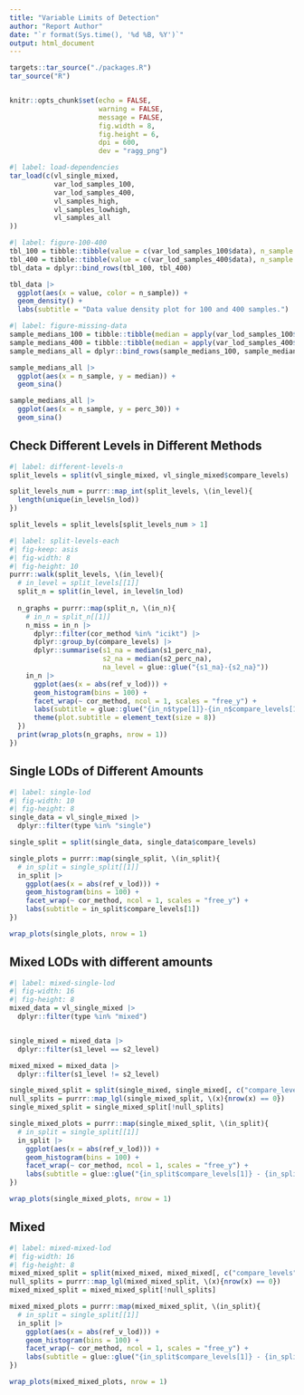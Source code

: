 ```yaml
---
title: "Variable Limits of Detection"
author: "Report Author"
date: "`r format(Sys.time(), '%d %B, %Y')`"
output: html_document
---
```


```r
targets::tar_source("./packages.R")
tar_source("R")


knitr::opts_chunk$set(echo = FALSE, 
                      warning = FALSE, 
                      message = FALSE, 
                      fig.width = 8, 
                      fig.height = 6, 
                      dpi = 600,
                      dev = "ragg_png")
```

```r
#| label: load-dependencies
tar_load(c(vl_single_mixed,
           var_lod_samples_100,
           var_lod_samples_400,
           vl_samples_high,
           vl_samples_lowhigh,
           vl_samples_all
))
```

```r
#| label: figure-100-400
tbl_100 = tibble::tibble(value = c(var_lod_samples_100$data), n_sample = "100")
tbl_400 = tibble::tibble(value = c(var_lod_samples_400$data), n_sample = "400")
tbl_data = dplyr::bind_rows(tbl_100, tbl_400)

tbl_data |>
  ggplot(aes(x = value, color = n_sample)) + 
  geom_density() +
  labs(subtitle = "Data value density plot for 100 and 400 samples.")
```

```r
#| label: figure-missing-data
sample_medians_100 = tibble::tibble(median = apply(var_lod_samples_100$data, 2, median), sample = colnames(var_lod_samples_100$data), perc_30 = apply(var_lod_samples_100$data, 2, quantile, 0.3), n_sample = "100")
sample_medians_400 = tibble::tibble(median = apply(var_lod_samples_400$data, 2, median), perc_30 = apply(var_lod_samples_400$data, 2, quantile, 0.3), sample = colnames(var_lod_samples_400$data), n_sample = "400")
sample_medians_all = dplyr::bind_rows(sample_medians_100, sample_medians_400)

sample_medians_all |>
  ggplot(aes(x = n_sample, y = median)) +
  geom_sina()

sample_medians_all |>
  ggplot(aes(x = n_sample, y = perc_30)) +
  geom_sina()
```

## Check Different Levels in Different Methods

```r
#| label: different-levels-n
split_levels = split(vl_single_mixed, vl_single_mixed$compare_levels)

split_levels_num = purrr::map_int(split_levels, \(in_level){
  length(unique(in_level$n_lod))
})

split_levels = split_levels[split_levels_num > 1]
```

```r
#| label: split-levels-each
#| fig-keep: asis
#| fig-width: 8
#| fig-height: 10
purrr::walk(split_levels, \(in_level){
  # in_level = split_levels[[1]]
  split_n = split(in_level, in_level$n_lod)
  
  n_graphs = purrr::map(split_n, \(in_n){
    # in_n = split_n[[1]]
    n_miss = in_n |>
      dplyr::filter(cor_method %in% "icikt") |>
      dplyr::group_by(compare_levels) |>
      dplyr::summarise(s1_na = median(s1_perc_na),
                       s2_na = median(s2_perc_na),
                       na_level = glue::glue("{s1_na}-{s2_na}"))
    in_n |>
      ggplot(aes(x = abs(ref_v_lod))) +
      geom_histogram(bins = 100) +
      facet_wrap(~ cor_method, ncol = 1, scales = "free_y") +
      labs(subtitle = glue::glue("{in_n$type[1]}-{in_n$compare_levels[1]}-{in_n$n_lod[1]} -- {n_miss$na_level}")) +
      theme(plot.subtitle = element_text(size = 8))
  })
  print(wrap_plots(n_graphs, nrow = 1))
})
```


## Single LODs of Different Amounts

```r
#| label: single-lod
#| fig-width: 10
#| fig-height: 8
single_data = vl_single_mixed |>
  dplyr::filter(type %in% "single")

single_split = split(single_data, single_data$compare_levels)

single_plots = purrr::map(single_split, \(in_split){
  # in_split = single_split[[1]]
  in_split |>
    ggplot(aes(x = abs(ref_v_lod))) +
    geom_histogram(bins = 100) +
    facet_wrap(~ cor_method, ncol = 1, scales = "free_y") +
    labs(subtitle = in_split$compare_levels[1])
})

wrap_plots(single_plots, nrow = 1)
```

## Mixed LODs with different amounts

```r
#| label: mixed-single-lod
#| fig-width: 16
#| fig-height: 8
mixed_data = vl_single_mixed |>
  dplyr::filter(type %in% "mixed")


single_mixed = mixed_data |>
  dplyr::filter(s1_level == s2_level)

mixed_mixed = mixed_data |>
  dplyr::filter(s1_level != s2_level)

single_mixed_split = split(single_mixed, single_mixed[, c("compare_levels", "n_lod")])
null_splits = purrr::map_lgl(single_mixed_split, \(x){nrow(x) == 0})
single_mixed_split = single_mixed_split[!null_splits]

single_mixed_plots = purrr::map(single_mixed_split, \(in_split){
  # in_split = single_split[[1]]
  in_split |>
    ggplot(aes(x = abs(ref_v_lod))) +
    geom_histogram(bins = 100) +
    facet_wrap(~ cor_method, ncol = 1, scales = "free_y") +
    labs(subtitle = glue::glue("{in_split$compare_levels[1]} - {in_split$n_lod[1]}"))
})

wrap_plots(single_mixed_plots, nrow = 1)
```

## Mixed

```r
#| label: mixed-mixed-lod
#| fig-width: 16
#| fig-height: 8
mixed_mixed_split = split(mixed_mixed, mixed_mixed[, c("compare_levels", "n_lod")])
null_splits = purrr::map_lgl(mixed_mixed_split, \(x){nrow(x) == 0})
mixed_mixed_split = mixed_mixed_split[!null_splits]

mixed_mixed_plots = purrr::map(mixed_mixed_split, \(in_split){
  # in_split = single_split[[1]]
  in_split |>
    ggplot(aes(x = abs(ref_v_lod))) +
    geom_histogram(bins = 100) +
    facet_wrap(~ cor_method, ncol = 1, scales = "free_y") +
    labs(subtitle = glue::glue("{in_split$compare_levels[1]} - {in_split$n_lod[1]}"))
})

wrap_plots(mixed_mixed_plots, nrow = 1)
```
